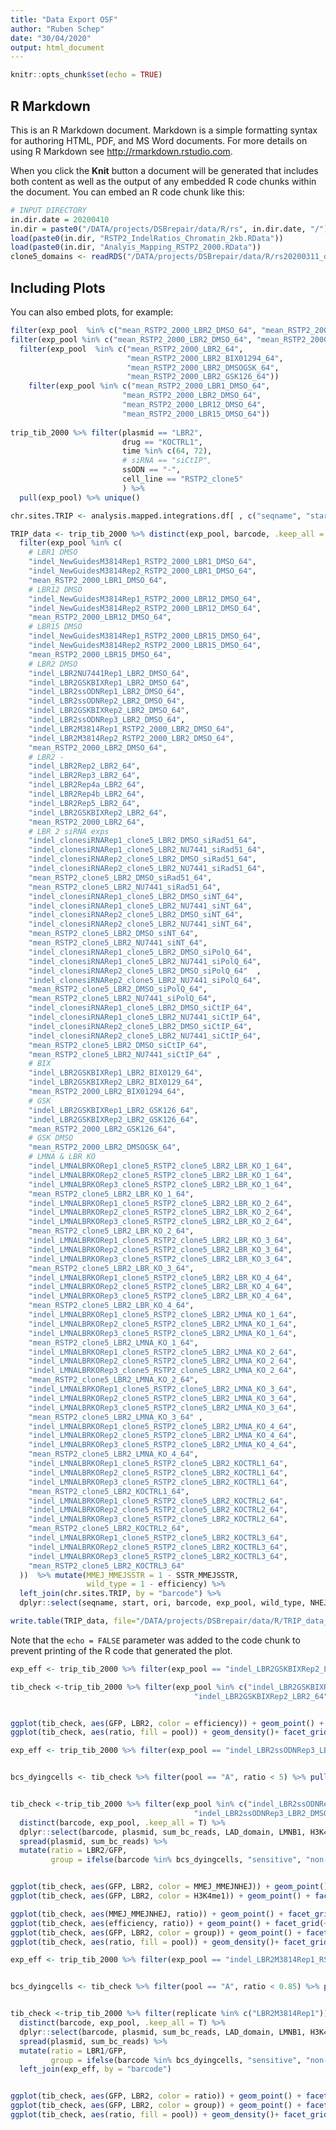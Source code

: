```yaml
---
title: "Data Export OSF"
author: "Ruben Schep"
date: "30/04/2020"
output: html_document
---
```


```r
knitr::opts_chunk$set(echo = TRUE)
```

## R Markdown

This is an R Markdown document. Markdown is a simple formatting syntax for authoring HTML, PDF, and MS Word documents. For more details on using R Markdown see <http://rmarkdown.rstudio.com>.

When you click the **Knit** button a document will be generated that includes both content as well as the output of any embedded R code chunks within the document. You can embed an R code chunk like this:

```r
# INPUT DIRECTORY
in.dir.date = 20200410
in.dir = paste0("/DATA/projects/DSBrepair/data/R/rs", in.dir.date, "/")
load(paste0(in.dir, "RSTP2_IndelRatios_Chromatin_2kb.RData"))
load(paste0(in.dir, "Analyis_Mapping_RSTP2_2000.RData"))
clone5_domains <- readRDS("/DATA/projects/DSBrepair/data/R/rs20200311_domains_clone5.RDS")

```

## Including Plots

You can also embed plots, for example:

```r
filter(exp_pool  %in% c("mean_RSTP2_2000_LBR2_DMSO_64", "mean_RSTP2_2000_LBR2_NU7441_64", "mean_RSTP2_2000_LBR2_DMSO_ssODN_64", "mean_RSTP2_2000_LBR2_NU7441_ssODN_64"))
filter(exp_pool %in% c("mean_RSTP2_2000_LBR2_DMSO_64", "mean_RSTP2_2000_LBR2_64", "mean_RSTP2_2000_LBR2_NU7441_64"))
  filter(exp_pool  %in% c("mean_RSTP2_2000_LBR2_64",
                          "mean_RSTP2_2000_LBR2_BIX01294_64",
                          "mean_RSTP2_2000_LBR2_DMSOGSK_64",
                          "mean_RSTP2_2000_LBR2_GSK126_64"))
    filter(exp_pool %in% c("mean_RSTP2_2000_LBR1_DMSO_64",
                         "mean_RSTP2_2000_LBR2_DMSO_64",
                         "mean_RSTP2_2000_LBR12_DMSO_64",
                         "mean_RSTP2_2000_LBR15_DMSO_64"))
    
trip_tib_2000 %>% filter(plasmid == "LBR2", 
                         drug == "KOCTRL1",
                         time %in% c(64, 72),
                         # siRNA == "siCtIP",
                         ssODN == "-",
                         cell_line == "RSTP2_clone5"
                         ) %>%
  pull(exp_pool) %>% unique()

chr.sites.TRIP <- analysis.mapped.integrations.df[ , c("seqname", "start", "ori", "barcode")]

TRIP_data <- trip_tib_2000 %>% distinct(exp_pool, barcode, .keep_all = TRUE) %>%
  filter(exp_pool %in% c(
    # LBR1 DMSO
    "indel_NewGuidesM3814Rep1_RSTP2_2000_LBR1_DMSO_64", 
    "indel_NewGuidesM3814Rep2_RSTP2_2000_LBR1_DMSO_64",
    "mean_RSTP2_2000_LBR1_DMSO_64",
    # LBR12 DMSO
    "indel_NewGuidesM3814Rep1_RSTP2_2000_LBR12_DMSO_64", 
    "indel_NewGuidesM3814Rep2_RSTP2_2000_LBR12_DMSO_64",
    "mean_RSTP2_2000_LBR12_DMSO_64",
    # LBR15 DMSO
    "indel_NewGuidesM3814Rep1_RSTP2_2000_LBR15_DMSO_64", 
    "indel_NewGuidesM3814Rep2_RSTP2_2000_LBR15_DMSO_64",
    "mean_RSTP2_2000_LBR15_DMSO_64",
    # LBR2 DMSO
    "indel_LBR2NU7441Rep1_LBR2_DMSO_64",
    "indel_LBR2GSKBIXRep1_LBR2_DMSO_64",
    "indel_LBR2ssODNRep1_LBR2_DMSO_64",
    "indel_LBR2ssODNRep2_LBR2_DMSO_64",
    "indel_LBR2GSKBIXRep2_LBR2_DMSO_64",
    "indel_LBR2ssODNRep3_LBR2_DMSO_64",
    "indel_LBR2M3814Rep1_RSTP2_2000_LBR2_DMSO_64",
    "indel_LBR2M3814Rep2_RSTP2_2000_LBR2_DMSO_64",
    "mean_RSTP2_2000_LBR2_DMSO_64",
    # LBR2 -
    "indel_LBR2Rep2_LBR2_64",
    "indel_LBR2Rep3_LBR2_64",
    "indel_LBR2Rep4a_LBR2_64",
    "indel_LBR2Rep4b_LBR2_64",
    "indel_LBR2Rep5_LBR2_64",
    "indel_LBR2GSKBIXRep2_LBR2_64",
    "mean_RSTP2_2000_LBR2_64",
    # LBR 2 siRNA exps
    "indel_clonesiRNARep1_clone5_LBR2_DMSO_siRad51_64",
    "indel_clonesiRNARep1_clone5_LBR2_NU7441_siRad51_64",
    "indel_clonesiRNARep2_clone5_LBR2_DMSO_siRad51_64",
    "indel_clonesiRNARep2_clone5_LBR2_NU7441_siRad51_64",
    "mean_RSTP2_clone5_LBR2_DMSO_siRad51_64",
    "mean_RSTP2_clone5_LBR2_NU7441_siRad51_64",
    "indel_clonesiRNARep1_clone5_LBR2_DMSO_siNT_64",
    "indel_clonesiRNARep1_clone5_LBR2_NU7441_siNT_64",
    "indel_clonesiRNARep2_clone5_LBR2_DMSO_siNT_64",     
    "indel_clonesiRNARep2_clone5_LBR2_NU7441_siNT_64",
    "mean_RSTP2_clone5_LBR2_DMSO_siNT_64",
    "mean_RSTP2_clone5_LBR2_NU7441_siNT_64",
    "indel_clonesiRNARep1_clone5_LBR2_DMSO_siPolQ_64",
    "indel_clonesiRNARep1_clone5_LBR2_NU7441_siPolQ_64",
    "indel_clonesiRNARep2_clone5_LBR2_DMSO_siPolQ_64"  ,
    "indel_clonesiRNARep2_clone5_LBR2_NU7441_siPolQ_64",
    "mean_RSTP2_clone5_LBR2_DMSO_siPolQ_64",            
    "mean_RSTP2_clone5_LBR2_NU7441_siPolQ_64",
    "indel_clonesiRNARep1_clone5_LBR2_DMSO_siCtIP_64",
    "indel_clonesiRNARep1_clone5_LBR2_NU7441_siCtIP_64",
    "indel_clonesiRNARep2_clone5_LBR2_DMSO_siCtIP_64",
    "indel_clonesiRNARep2_clone5_LBR2_NU7441_siCtIP_64",
    "mean_RSTP2_clone5_LBR2_DMSO_siCtIP_64",
    "mean_RSTP2_clone5_LBR2_NU7441_siCtIP_64" ,
    # BIX
    "indel_LBR2GSKBIXRep1_LBR2_BIX0129_64",
    "indel_LBR2GSKBIXRep2_LBR2_BIX0129_64",
    "mean_RSTP2_2000_LBR2_BIX01294_64",
    # GSK
    "indel_LBR2GSKBIXRep1_LBR2_GSK126_64",
    "indel_LBR2GSKBIXRep2_LBR2_GSK126_64",
    "mean_RSTP2_2000_LBR2_GSK126_64",
    # GSK DMSO
    "mean_RSTP2_2000_LBR2_DMSOGSK_64",
    # LMNA & LBR KO
    "indel_LMNALBRKORep1_clone5_RSTP2_clone5_LBR2_LBR_KO_1_64",
    "indel_LMNALBRKORep2_clone5_RSTP2_clone5_LBR2_LBR_KO_1_64",
    "indel_LMNALBRKORep3_clone5_RSTP2_clone5_LBR2_LBR_KO_1_64",
    "mean_RSTP2_clone5_LBR2_LBR_KO_1_64",
    "indel_LMNALBRKORep1_clone5_RSTP2_clone5_LBR2_LBR_KO_2_64",
    "indel_LMNALBRKORep2_clone5_RSTP2_clone5_LBR2_LBR_KO_2_64",
    "indel_LMNALBRKORep3_clone5_RSTP2_clone5_LBR2_LBR_KO_2_64",
    "mean_RSTP2_clone5_LBR2_LBR_KO_2_64",
    "indel_LMNALBRKORep1_clone5_RSTP2_clone5_LBR2_LBR_KO_3_64",
    "indel_LMNALBRKORep2_clone5_RSTP2_clone5_LBR2_LBR_KO_3_64",
    "indel_LMNALBRKORep3_clone5_RSTP2_clone5_LBR2_LBR_KO_3_64",
    "mean_RSTP2_clone5_LBR2_LBR_KO_3_64",
    "indel_LMNALBRKORep1_clone5_RSTP2_clone5_LBR2_LBR_KO_4_64",
    "indel_LMNALBRKORep2_clone5_RSTP2_clone5_LBR2_LBR_KO_4_64",
    "indel_LMNALBRKORep3_clone5_RSTP2_clone5_LBR2_LBR_KO_4_64",
    "mean_RSTP2_clone5_LBR2_LBR_KO_4_64",
    "indel_LMNALBRKORep1_clone5_RSTP2_clone5_LBR2_LMNA_KO_1_64",
    "indel_LMNALBRKORep2_clone5_RSTP2_clone5_LBR2_LMNA_KO_1_64",
    "indel_LMNALBRKORep3_clone5_RSTP2_clone5_LBR2_LMNA_KO_1_64",
    "mean_RSTP2_clone5_LBR2_LMNA_KO_1_64", 
    "indel_LMNALBRKORep1_clone5_RSTP2_clone5_LBR2_LMNA_KO_2_64",
    "indel_LMNALBRKORep2_clone5_RSTP2_clone5_LBR2_LMNA_KO_2_64",
    "indel_LMNALBRKORep3_clone5_RSTP2_clone5_LBR2_LMNA_KO_2_64",
    "mean_RSTP2_clone5_LBR2_LMNA_KO_2_64",
    "indel_LMNALBRKORep1_clone5_RSTP2_clone5_LBR2_LMNA_KO_3_64",
    "indel_LMNALBRKORep2_clone5_RSTP2_clone5_LBR2_LMNA_KO_3_64",
    "indel_LMNALBRKORep3_clone5_RSTP2_clone5_LBR2_LMNA_KO_3_64",
    "mean_RSTP2_clone5_LBR2_LMNA_KO_3_64" ,
    "indel_LMNALBRKORep1_clone5_RSTP2_clone5_LBR2_LMNA_KO_4_64",
    "indel_LMNALBRKORep2_clone5_RSTP2_clone5_LBR2_LMNA_KO_4_64",
    "indel_LMNALBRKORep3_clone5_RSTP2_clone5_LBR2_LMNA_KO_4_64",
    "mean_RSTP2_clone5_LBR2_LMNA_KO_4_64",
    "indel_LMNALBRKORep1_clone5_RSTP2_clone5_LBR2_KOCTRL1_64",
    "indel_LMNALBRKORep2_clone5_RSTP2_clone5_LBR2_KOCTRL1_64",
    "indel_LMNALBRKORep3_clone5_RSTP2_clone5_LBR2_KOCTRL1_64",
    "mean_RSTP2_clone5_LBR2_KOCTRL1_64",
    "indel_LMNALBRKORep1_clone5_RSTP2_clone5_LBR2_KOCTRL2_64",
    "indel_LMNALBRKORep2_clone5_RSTP2_clone5_LBR2_KOCTRL2_64",
    "indel_LMNALBRKORep3_clone5_RSTP2_clone5_LBR2_KOCTRL2_64",
    "mean_RSTP2_clone5_LBR2_KOCTRL2_64",
    "indel_LMNALBRKORep1_clone5_RSTP2_clone5_LBR2_KOCTRL3_64",
    "indel_LMNALBRKORep2_clone5_RSTP2_clone5_LBR2_KOCTRL3_64",
    "indel_LMNALBRKORep3_clone5_RSTP2_clone5_LBR2_KOCTRL3_64",
    "mean_RSTP2_clone5_LBR2_KOCTRL3_64"
  ))  %>% mutate(MMEJ_MMEJSSTR = 1 - SSTR_MMEJSSTR, 
                 wild_type = 1 - efficiency) %>% 
  left_join(chr.sites.TRIP, by = "barcode") %>%
  dplyr::select(seqname, start, ori, barcode, exp_pool, wild_type, NHEJ, MMEJ, SSTR, MMEJ_MMEJNHEJ, MMEJ_MMEJSSTR)

write.table(TRIP_data, file="/DATA/projects/DSBrepair/data/R/TRIP_data_DSB_repair_manuscript.tsv", quote=FALSE, sep='\t')

```

Note that the `echo = FALSE` parameter was added to the code chunk to prevent printing of the R code that generated the plot.

```r
exp_eff <- trip_tib_2000 %>% filter(exp_pool == "indel_LBR2GSKBIXRep2_LBR2_64") %>% distinct(barcode, efficiency)

tib_check <-trip_tib_2000 %>% filter(exp_pool %in% c("indel_LBR2GSKBIXRep2_GFP_64" , 
                                         "indel_LBR2GSKBIXRep2_LBR2_64")) %>% distinct(barcode, exp_pool, .keep_all = T) %>% dplyr::select(barcode, plasmid, sum_bc_reads, LAD_domain, LMNB1, H3K4me1, pool) %>% spread(plasmid, sum_bc_reads) %>% mutate(ratio = LBR2/GFP) %>% left_join(exp_eff, by = "barcode")


ggplot(tib_check, aes(GFP, LBR2, color = efficiency)) + geom_point() + facet_grid(~ pool)
ggplot(tib_check, aes(ratio, fill = pool)) + geom_density()+ facet_grid(~ pool)

exp_eff <- trip_tib_2000 %>% filter(exp_pool == "indel_LBR2ssODNRep3_LBR2_DMSO_64") %>% distinct(barcode, efficiency, MMEJ_MMEJNHEJ)


bcs_dyingcells <- tib_check %>% filter(pool == "A", ratio < 5) %>% pull(barcode)


tib_check <-trip_tib_2000 %>% filter(exp_pool %in% c("indel_LBR2ssODNRep3_GFP_DMSO_64" , 
                                         "indel_LBR2ssODNRep3_LBR2_DMSO_64")) %>% 
  distinct(barcode, exp_pool, .keep_all = T) %>% 
  dplyr::select(barcode, plasmid, sum_bc_reads, LAD_domain, LMNB1, H3K4me1, pool) %>% 
  spread(plasmid, sum_bc_reads) %>% 
  mutate(ratio = LBR2/GFP, 
         group = ifelse(barcode %in% bcs_dyingcells, "sensitive", "non-sensitive")) %>% left_join(exp_eff, by = "barcode")


ggplot(tib_check, aes(GFP, LBR2, color = MMEJ_MMEJNHEJ)) + geom_point() + facet_grid(~ pool) + scale_color_gradientn(colours = rainbow(5))
ggplot(tib_check, aes(GFP, LBR2, color = H3K4me1)) + geom_point() + facet_grid(~ pool) + scale_color_gradientn(colours = rainbow(5))

ggplot(tib_check, aes(MMEJ_MMEJNHEJ, ratio)) + geom_point() + facet_grid(~ pool)
ggplot(tib_check, aes(efficiency, ratio)) + geom_point() + facet_grid(~ pool)
ggplot(tib_check, aes(GFP, LBR2, color = group)) + geom_point() + facet_grid(~ pool)
ggplot(tib_check, aes(ratio, fill = pool)) + geom_density()+ facet_grid(~ pool)
```



```r
exp_eff <- trip_tib_2000 %>% filter(exp_pool == "indel_LBR2M3814Rep1_RSTP2_2000_LBR1_DMSO_64") %>% distinct(barcode, efficiency)


bcs_dyingcells <- tib_check %>% filter(pool == "A", ratio < 0.85) %>% pull(barcode)


tib_check <-trip_tib_2000 %>% filter(replicate %in% c("LBR2M3814Rep1")) %>% 
  distinct(barcode, exp_pool, .keep_all = T) %>% 
  dplyr::select(barcode, plasmid, sum_bc_reads, LAD_domain, LMNB1, H3K4me1, pool) %>% 
  spread(plasmid, sum_bc_reads) %>% 
  mutate(ratio = LBR1/GFP, 
         group = ifelse(barcode %in% bcs_dyingcells, "sensitive", "non-sensitive")) %>% 
  left_join(exp_eff, by = "barcode")


ggplot(tib_check, aes(GFP, LBR2, color = ratio)) + geom_point() + facet_grid(~ pool) + scale_color_gradientn(colours = rainbow(5))
ggplot(tib_check, aes(GFP, LBR2, color = group)) + geom_point() + facet_grid(~ pool)
ggplot(tib_check, aes(ratio, fill = pool)) + geom_density()+ facet_grid(~ pool)
```

